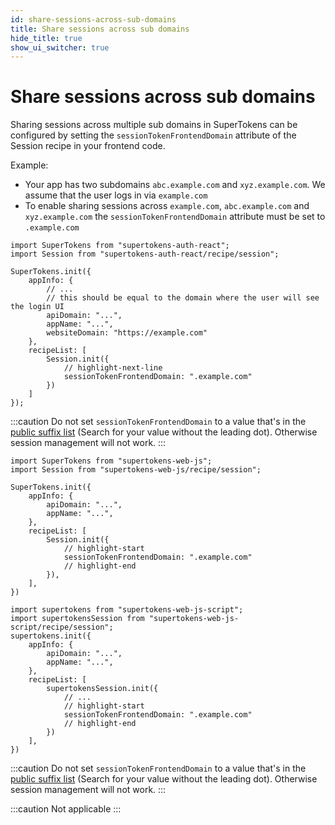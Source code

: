 ```yaml
---
id: share-sessions-across-sub-domains
title: Share sessions across sub domains
hide_title: true
show_ui_switcher: true
---
```


<!-- COPY DOCS -->
<!-- ./session/common-customizations/sessions/share-session-across-sub-domains.mdx -->


# Share sessions across sub domains

Sharing sessions across multiple sub domains in SuperTokens can be configured by setting the `sessionTokenFrontendDomain` attribute of the Session recipe in your frontend code.

Example:
 - Your app has two subdomains `abc.example.com` and `xyz.example.com`. We assume that the user logs in via `example.com`
 - To enable sharing sessions across `example.com`, `abc.example.com` and `xyz.example.com` the `sessionTokenFrontendDomain` attribute must be set to `.example.com`


<PreBuiltOrCustomUISwitcher>

<PreBuiltUIContent>

<FrontendPreBuiltUITabs>

<TabItem value="reactjs">

```tsx
import SuperTokens from "supertokens-auth-react";
import Session from "supertokens-auth-react/recipe/session";

SuperTokens.init({
    appInfo: {
        // ...
        // this should be equal to the domain where the user will see the login UI
        apiDomain: "...",
        appName: "...",
        websiteDomain: "https://example.com"
    },
    recipeList: [
        Session.init({
            // highlight-next-line
            sessionTokenFrontendDomain: ".example.com"
        })
    ]
});
```

</TabItem>

</FrontendPreBuiltUITabs>

:::caution
Do not set `sessionTokenFrontendDomain` to a value that's in the [public suffix list](https://publicsuffix.org/list/public_suffix_list.dat) (Search for your value without the leading dot). Otherwise session management will not work.
:::

</PreBuiltUIContent>

<CustomUIContent>

<FrontendCustomUITabs>
<TabItem value="web">

<NpmOrScriptTabs>
<TabItem value="npm">

```tsx
import SuperTokens from "supertokens-web-js";
import Session from "supertokens-web-js/recipe/session";

SuperTokens.init({
    appInfo: {
        apiDomain: "...",
        appName: "...",
    },
    recipeList: [
        Session.init({
            // highlight-start
            sessionTokenFrontendDomain: ".example.com"
            // highlight-end 
        }),
    ],
})
```

</TabItem>
<TabItem value="script">

```tsx
import supertokens from "supertokens-web-js-script";
import supertokensSession from "supertokens-web-js-script/recipe/session";
supertokens.init({
    appInfo: {
        apiDomain: "...",
        appName: "...",
    },
    recipeList: [
        supertokensSession.init({
            // ...
            // highlight-start
            sessionTokenFrontendDomain: ".example.com"
            // highlight-end
        })
    ],
})
```

</TabItem>
</NpmOrScriptTabs>

:::caution
Do not set `sessionTokenFrontendDomain` to a value that's in the [public suffix list](https://publicsuffix.org/list/public_suffix_list.dat) (Search for your value without the leading dot). Otherwise session management will not work.
:::

</TabItem>

<TabItem value="mobile">

:::caution
Not applicable
:::

</TabItem>

</FrontendCustomUITabs>

</CustomUIContent>

</PreBuiltOrCustomUISwitcher>
